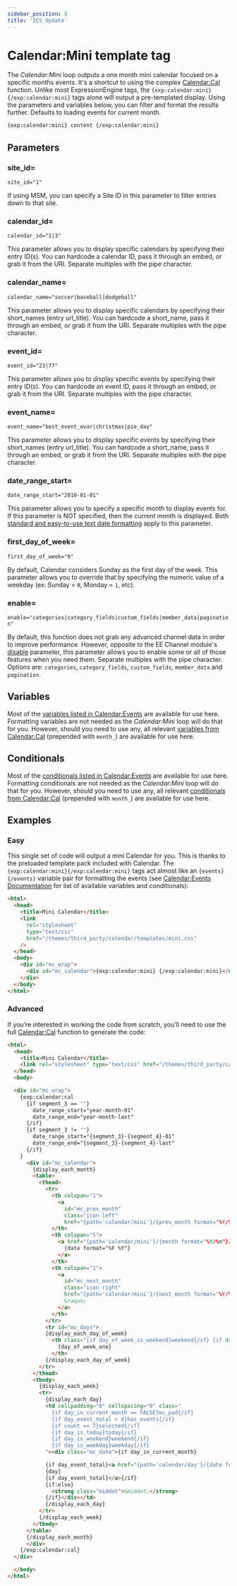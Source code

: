 ```yaml
---
sidebar_position: 8
title: 'ICS_Update'
---
```


# Calendar:Mini template tag

The _Calendar:Mini_ loop outputs a one month mini calendar focused on a specific months events. It's a shortcut to using the complex [Calendar:Cal](../templating/cal.mdx) function. Unlike most ExpressionEngine tags, the `{exp:calendar:mini}{/exp:calendar:mini}` tags alone will output a pre-templated display. Using the parameters and variables below, you can filter and format the results further. Defaults to loading events for current month.

```html showLineNumbers
{exp:calendar:mini} content {/exp:calendar:mini}
```

## Parameters

### site_id=

`site_id="1"`

If using MSM, you can specify a Site ID in this parameter to filter entries down to that site.

### calendar_id=

`calendar_id="1|3"`

This parameter allows you to display specific calendars by specifying their entry ID(s). You can hardcode a calendar ID, pass it through an embed, or grab it from the URI. Separate multiples with the pipe character.

### calendar_name=

`calendar_name="soccer|baseball|dodgeball"`

This parameter allows you to display specific calendars by specifying their short_names (entry url_title). You can hardcode a short_name, pass it through an embed, or grab it from the URI. Separate multiples with the pipe character.

### event_id=

`event_id="23|77"`

This parameter allows you to display specific events by specifying their entry ID(s). You can hardcode an event ID, pass it through an embed, or grab it from the URI. Separate multiples with the pipe character.

### event_name=

`event_name="best_event_evar|christmas|pie_day"`

This parameter allows you to display specific events by specifying their short_names (entry url_title). You can hardcode a short_name, pass it through an embed, or grab it from the URI. Separate multiples with the pipe character.

### date_range_start=

`date_range_start="2010-01-01"`

This parameter allows you to specify a specific month to display events for. If this parameter is NOT specified, then the current month is displayed. Both [standard and easy-to-use text date formatting](../guides/date-formatting.mdx) apply to this parameter.

### first_day_of_week=

`first_day_of_week="0"`

By default, Calendar considers Sunday as the first day of the week. This parameter allows you to override that by specifying the numeric value of a weekday (ex: Sunday = `0`, Monday = `1`, etc).

### enable=

`enable="categories|category_fields|custom_fields|member_data|pagination"`

By default, this function does not grab any advanced channel data in order to improve performance. However, opposite to the EE Channel module's [disable](http://ellislab.com/expressionengine/user-guide/add-ons/channel/channel_entries.html#disable 'EE Channel module Documentation') parameter, this parameter allows you to enable some or all of those features when you need them. Separate multiples with the pipe character. Options are: `categories`, `category_fields`, `custom_fields`, `member_data` and `pagination`.

## Variables

Most of the [variables listed in Calendar:Events](../templating/events.mdx#variables) are available for use here. Formatting variables are not needed as the _Calendar:Mini_ loop will do that for you. However, should you need to use any, all relevant [variables from Calendar:Cal](../templating/cal.mdx#variables) (prepended with `month_`) are available for use here.

## Conditionals

Most of the [conditionals listed in Calendar:Events](../templating/events.mdx#conditionals) are available for use here. Formatting conditionals are not needed as the _Calendar:Mini_ loop will do that for you. However, should you need to use any, all relevant [conditionals from Calendar:Cal](../templating/cal.mdx#conditionals) (prepended with `month_`) are available for use here.

## Examples

### Easy

This single set of code will output a mini Calendar for you. This is thanks to the preloaded template pack included with Calendar. The `{exp:calendar:mini}{/exp:calendar:mini}` tags act almost like an `{events}{/events}` variable pair for formatting the events (see [Calendar:Events Documentation](../templating/events.mdx) for list of available variables and conditionals):

```html showLineNumbers
<html>
  <head>
    <title>Mini Calendar</title>
    <link
      rel="stylesheet"
      type="text/css"
      href="/themes/third_party/calendar/templates/mini.css"
    />
  </head>
  <body>
    <div id="mc_wrap">
      <div id="mc_calendar">{exp:calendar:mini} {/exp:calendar:mini}</div>
    </div>
  </body>
</html>
```

### Advanced

If you’re interested in working the code from scratch, you’ll need to
use the full [Calendar:Cal](../templating/cal.mdx) function to generate
the code:

```html showLineNumbers
<html>
  <head>
    <title>Mini Calendar</title>
    <link rel="stylesheet" type="text/css" href="/themes/third_party/calendar/templates/mini.css" />
  </head>
  <body>

  <div id="mc_wrap">
    {exp:calendar:cal
      {if segment_3 == ''}
        date_range_start="year-month-01"
        date_range_end="year-month-last"
      {/if}
      {if segment_3 != ''}
        date_range_start="{segment_3}-{segment_4}-01"
        date_range_end="{segment_3}-{segment_4}-last"
      {/if}
    }
      <div id="mc_calendar">
        {display_each_month}
        <table>
          <thead>
            <tr>
              <th colspan="1">
                <a
                  id="mc_prev_month"
                  class="icon left"
                  href="{path='calendar/mini'}/{prev_month format="%Y/%m"}/">&laquo;</a>
              </th>
              <th colspan="5">
                <a href="{path='calendar/mini'}/{month format="%Y/%m"}/">
                  {date format="%F %Y"}
                </a>
              </th>
              <th colspan="1">
                <a
                  id="mc_next_month"
                  class="icon right"
                  href="{path='calendar/mini'}/{next_month format="%Y/%m"}/">
                  &raquo;
                </a>
              </th>
            </tr>
            <tr id="mc_days">
            {display_each_day_of_week}
              <th class="{if day_of_week_is_weekend}weekend{/if} {if day_of_week_is_current}current{/if}">
                {day_of_week_one}
              </th>
            {/display_each_day_of_week}
          </tr>
        </thead>
        <tbody>
          {display_each_week}
          <tr>
            {display_each_day}
            <td cellpadding="0" cellspacing="0" class="
              {if day_in_current_month == FALSE}mc_pad{/if}
              {if day_event_total > 0}has_events{/if}
              {if count == 7}selected{/if}
              {if day_is_today}today{/if}
              {if day_is_weekend}weekend{/if}
              {if day_is_weekday}weekday{/if}
            "><div class="mc_date">{if day_in_current_month}

            {if day_event_total}<a href="{path='calendar/day'}/{date format="%Y/%m/%d"}/">{/if}
            {day}
            {if day_event_total}</a>{/if}
            {if:else}
              <strong class="middot">&middot;</strong>
            {/if}</div></td>
            {/display_each_day}
          </tr>
          {/display_each_week}
        </tbody>
      </table>
      {/display_each_month}
      </div>
    {/exp:calendar:cal}
  </div>

  </body>
</html>
```

